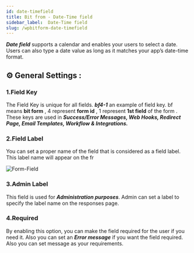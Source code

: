 ```yaml
---
id: date-timefield
title: Bit from - Date-Time field
sidebar_label:  Date-Time field
slug: /wpbitform-date-timefield
---
```


***Date field*** supports a calendar and enables your users to select a date. Users can also type a date value as long as it matches your app’s date-time format.

## ⚙ General Settings :

### 1.Field Key
The Field Key is unique for all fields. **_bf4-1_** an example of field key. bf means **bit form** , 4 represent **form id** , 1 represent **1st field** of the form . These keys are used in **_Success/Error Messages, Web Hooks, Redirect Page, Email Templates, Workflow & Integrations._**
### 2.Field Label
You can set a proper name of the field that is considered as a field label. This label name will appear on the fr

<Image
  src="Field-Types/Date-Field-Bit-Form"
  alt="Form-Field"
  w="1900"
  h="400"
/>

### 3.Admin Label 
This field is used for **_Administration purposes_**. Admin can set a label to specify the label name on the responses page.
### 4.Required
By enabling this option, you can make the field required for the user if you need it. Also you can set an **_Error message_** if you want the field required. Also you can set message as your requirements.